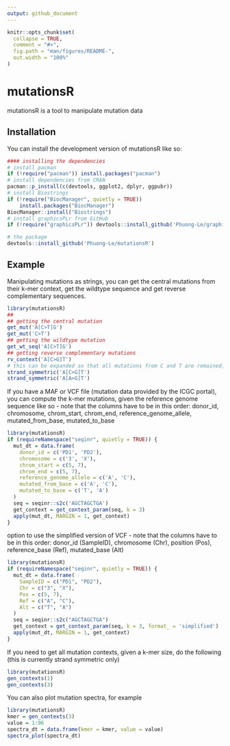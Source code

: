 ```yaml
---
output: github_document
---
```


<!-- README.md is generated from README.Rmd. Please edit that file -->

```r
knitr::opts_chunk$set(
  collapse = TRUE,
  comment = "#>",
  fig.path = "man/figures/README-",
  out.width = "100%"
)
```

# mutationsR

<!-- badges: start -->
<!-- badges: end -->

mutationsR is a tool to manipulate mutation data

## Installation

You can install the development version of mutationsR like so:

``` r
#### installing the dependencies
# install pacman
if (!require("pacman")) install.packages("pacman")
# install dependencies from CRAN
pacman::p_install(c(devtools, ggplot2, dplyr, ggpubr))
# install Biostrings
if (!require("BiocManager", quietly = TRUE))
    install.packages("BiocManager")
BiocManager::install("Biostrings")
# install graphicsPLr from GitHub
if (!require("graphicsPLr")) devtools::install_github('Phuong-Le/graphicsPLr')

# the package
devtools::install_github('Phuong-Le/mutationsR')
```

## Example

Manipulating mutations as strings, you can get the central mutations from their k-mer context, get the wildtype sequence and get reverse complementary sequences.

```r
library(mutationsR)
## 
## getting the central mutation
get_mut('A[C>T]G')
get_mut('C>T')
## getting the wildtype mutation
get_wt_seq('A[C>T]G')
## getting reverse complementary mutations
rv_context('A[C>G]T')
# this can be expanded so that all mutations from C and T are remained, and all mutations from A and G are converted to their reverse complementary counterparts
strand_symmetric('A[C>G]T')
strand_symmetric('A[A>G]T')

```

If you have a MAF or VCF file (mutation data provided  by the ICGC portal), you can compute the k-mer mutations, given the reference genome sequence like so - note that the columns have to be in this order: donor_id, chromosome, chrom_start, chrom_end, reference_genome_allele, mutated_from_base, mutated_to_base


```r
library(mutationsR)
if (requireNamespace("seqinr", quietly = TRUE)) {
  mut_dt = data.frame(
    donor_id = c('PD1', 'PD2'),
    chromosome = c('3', 'X'),
    chrom_start = c(5, 7),
    chrom_end = c(5, 7),
    reference_genome_allele = c('A', 'C'),
    mutated_from_base = c('A', 'C'),
    mutated_to_base = c('T', 'A')
  )
  seq = seqinr::s2c('AGCTAGCTGA')
  get_context = get_context_param(seq, k = 3)
  apply(mut_dt, MARGIN = 1, get_context)
}
```

option to use the simplified version of VCF - note that the columns have to be in this order: donor_id (SampleID), chromosome (Chr), position (Pos), reference_base (Ref), mutated_base (Alt)

```r
library(mutationsR)
if (requireNamespace("seqinr", quietly = TRUE)) {
  mut_dt = data.frame(
    SampleID = c("PD1", "PD2"),
    Chr = c("3", "X"),
    Pos = c(5, 7),
    Ref = c("A", "C"),
    Alt = c("T", "A")
  )
  seq = seqinr::s2c("AGCTAGCTGA")
  get_context = get_context_param(seq, k = 3, format_ = 'simplified')
  apply(mut_dt, MARGIN = 1, get_context)
}
```

If you need to get all mutation contexts, given a k-mer size, do the following (this is currently strand symmetric only)

```r
library(mutationsR)
gen_contexts(1)
gen_contexts(3)
```

You can also plot mutation spectra, for example

```r
library(mutationsR)
kmer = gen_contexts(3)
value = 1:96
spectra_dt = data.frame(kmer = kmer, value = value)
spectra_plot(spectra_dt)
```

